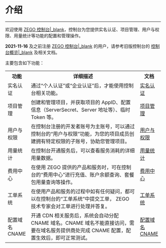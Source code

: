 # 介绍

- - -

欢迎使用 [ZEGO 控制台\|_blank](https://console.zego.im)，控制台为您提供实名认证、项目管理、用户与权限、用量统计等功能的配置和管理操作。

<div class="mk-warning">


**2021-11-16** 及之前注册 [ZEGO 控制台\|_blank](https://console.zego.im) 的用户，请参考旧版控制台的 [控制台概览\|_blank](12183) 及相关文档。

</div>


主要包含如下功能：

<table>
  <colgroup>
    <col width="15%">
    <col width="70%">
    <col width="15%">
  </colgroup>
  <tbody><tr>
    <th>功能</th>
    <th>详细描述</th>
    <th>文档</th>
  </tr>
  <tr>
    <td>实名认证</td>
    <td>通过“个人认证”或“企业认证”后，才能使用控制台相关功能。</td>
    <td><a target="_blank" href="https://doc-zh.zego.im/article/12157">实名认证</a></td>
  </tr>
  <tr>
    <td>项目管理</td>
    <td>创建和管理项目，并获取项目的 AppID、配置信息（ServerSecret、Server 地址等）、临时 Token 等。</td>
    <td><a target="_blank" href="https://doc-zh.zego.im/article/12107">项目管理</a></td>
  </tr>
  <tr>
    <td>用户与权限</td>
    <td>在控制台注册的开发者账号为主账号，可以通过控制台的“用户与权限”功能，为您的项目成员创建拥有特定权限的子账号，协助您管理项目。</td>
    <td><a target="_blank" href="https://doc-zh.zego.im/article/12152">用户与权限</a></td>
  </tr>
  <tr>
    <td>用量统计</td>
    <td>在控制台开通服务后，可以查看服务消耗的详细用量数据。</td>
    <td><a target="_blank" href="https://doc-zh.zego.im/article/12153">用量统计</a></td>
  </tr>
  <tr>
    <td>费用中心</td>
    <td>在使用 ZEGO 提供的产品和服务时，可在控制台的“费用中心”进行充值、账户余额查询、套餐包用量查询等操作。</td>
    <td><a target="_blank" href="https://doc-zh.zego.im/article/15657">费用中心</a></td>
  </tr>
  <tr>
    <td>工单系统</td>
    <td>在使用产品和服务的过程中如有任何疑问，都可以在控制台的“工单系统”中提交工单， ZEGO 技术专家会对工单进行处理并答复。</td>
    <td><a target="_blank" href="https://doc-zh.zego.im/article/12154">工单系统</a></td>
  </tr>
  <tr>
    <td>配置域名 CNAME</td>
    <td>开通 CDN 相关服务后，系统会自动分配 CNAME 域名。CNAME 域名不能直接访问，需要在域名服务提供商处完成 CNAME 配置，配置生效后，即可正常测试。</td>
    <td><a target="_blank" href="https://doc-zh.zego.im/article/12156">配置域名 CNAME</a></td>
  </tr>
</tbody></table>
